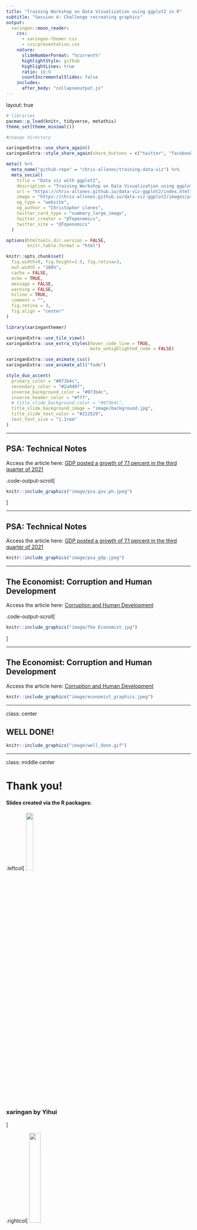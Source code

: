 ```yaml
---
title: "Training Workshop on Data Visualization using ggplot2 in R"
subtitle: "Session 4: Challenge recreating graphics"
output:
  xaringan::moon_reader:
    css:
      - xaringan-themer.css
      - css/presentation.css
    nature:
      slideNumberFormat: "%current%"
      highlightStyle: github
      highlightLines: true
      ratio: 16:9
      countIncrementalSlides: false
    includes:
      after_body: "collapseoutput.js"
---
```


layout: true

```r
# libraries
pacman::p_load(knitr, tidyverse, metathis)
theme_set(theme_minimal())

#change directory

xaringanExtra::use_share_again()
xaringanExtra::style_share_again(share_buttons = c("twitter", "facebook", "linkedin"))

meta() %>% 
  meta_name("github-repo" = "chris-allones/training-data-viz") %>% 
  meta_social(
    title = "Data viz with ggplot2",
    description = "Training Workshop on Data Visualization using ggplot2 in R.",
    url = "https://chris-allones.github.io/data-viz-ggplot2/index.html",
    image = "https://chris-allones.github.io/data-viz-ggplot2/images/preview.png",
    og_type = "website",
    og_author = "Christopher Llones",
    twitter_card_type = "summary_large_image",
    twitter_creator = "@Topenomics",
    twitter_site = "@Topenomics"
  )

```

```r

options(htmltools.dir.version = FALSE,
        knitr.table.format = "html")

knitr::opts_chunk$set(
  fig.width=9, fig.height=3.5, fig.retina=3,
  out.width = "100%",
  cache = FALSE,
  echo = TRUE,
  message = FALSE, 
  warning = FALSE,
  hiline = TRUE,
  comment = "",
  fig.retina = 3,
  fig.align = "center"
)

```

```r
library(xaringanthemer)

xaringanExtra::use_tile_view()
xaringanExtra::use_extra_styles(hover_code_line = TRUE,
                                mute_unhighlighted_code = FALSE)

xaringanExtra::use_animate_css()
xaringanExtra::use_animate_all("fade")

style_duo_accent(
  primary_color = "#073b4c",
  secondary_color = "#2a9d8f",
  inverse_background_color = "#073b4c",
  inverse_header_color = "#fff",
  # title_slide_background_color = "#073b4c",
  title_slide_background_image = "image/background.jpg",
  title_slide_text_color = "#212529",
  text_font_size = "1.1rem"
)


```


---

## PSA: Technical Notes

Access the article here: [GDP posted a growth of 7.1 percent in the third quarter of 2021](https://psa.gov.ph/foreign-investments/technical-notes)

.code-output-scroll[
```r
knitr::include_graphics("image/psa.gov.ph.jpeg")
```
]


---

## PSA: Technical Notes

Access the article here: [GDP posted a growth of 7.1 percent in the third quarter of 2021](https://psa.gov.ph/foreign-investments/technical-notes)


```r
knitr::include_graphics("image/psa_gdp.jpeg")
```



---

## The Economist: Corruption and Human Development

Access the article here: [Corruption and Human Development](https://www.economist.com/blogs/dailychart/2011/12/corruption-and-development&lt;/a&gt;&lt;a)

.code-output-scroll[
```r
knitr::include_graphics("image/The Economist.jpg")
```
]

---

## The Economist: Corruption and Human Development

Access the article here: [Corruption and Human Development](https://www.economist.com/blogs/dailychart/2011/12/corruption-and-development&lt;/a&gt;&lt;a)

```r
knitr::include_graphics("image/economist_graphics.jpeg")
```



---

class: center

## WELL DONE!


```r
knitr::include_graphics("image/well_done.gif")
```



---

class: middle center

# Thank you!

#### Slides created via the R packages:

.leftcol[
<img src="image/xaringan.png" style="display:inline-block; margin: 0" width=20%/> 

### xaringan by Yihui
]

.rightcol[
<img src="image/xaringanthemer.png" style="display:inline-block; margin: 0" width=25%/> 

### xaringanthemer and xaringanExtra by Garrick
]








